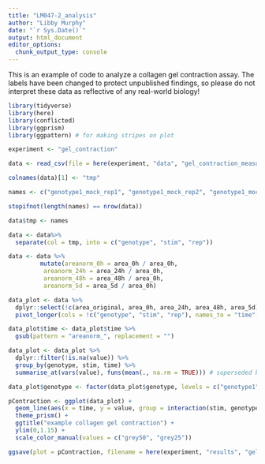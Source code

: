 ```yaml
---
title: "LM047-2_analysis"
author: "Libby Murphy"
date: "`r Sys.Date()`"
output: html_document
editor_options: 
  chunk_output_type: console
---
```


This is an example of code to analyze a collagen gel contraction assay. The labels have been changed to protect unpublished findings, so please do not interpret these data as reflective of any real-world biology!

```r
library(tidyverse)
library(here)
library(conflicted)
library(ggprism)
library(ggpattern) # for making stripes on plot

experiment <- "gel_contraction"
```

```r

data <- read_csv(file = here(experiment, "data", "gel_contraction_measurements.csv"),locale=locale(encoding="latin1"))[,c(1:7)]

colnames(data)[1] <- "tmp"

names <- c("genotype1_mock_rep1", "genotype1_mock_rep2", "genotype1_mock_rep3", "genotype1_mock_rep4", "genotype1_stim_rep1", "genotype1_stim_rep2", "genotype1_stim_rep3", "genotype1_stim_rep4", "genotype2_mock_rep1", "genotype2_mock_rep2", "genotype2_mock_rep3", "genotype2_mock_rep4", "genotype2_stim_rep1", "genotype2_stim_rep2", "genotype2_stim_rep3", "genotype2_stim_rep4")

stopifnot(length(names) == nrow(data))

data$tmp <- names

data <- data%>%
  separate(col = tmp, into = c("genotype", "stim", "rep"))

data <- data %>%
         mutate(areanorm_0h = area_0h / area_0h,
          areanorm_24h = area_24h / area_0h, 
          areanorm_48h = area_48h / area_0h,
          areanorm_5d = area_5d / area_0h)

data_plot <- data %>%
  dplyr::select(!c(area_original, area_0h, area_24h, area_48h, area_5d)) %>%
  pivot_longer(cols = !c("genotype", "stim", "rep"), names_to = "time", values_to = "value")

data_plot$time <- data_plot$time %>%
  gsub(pattern = "areanorm_", replacement = "")

data_plot <- data_plot %>%
  dplyr::filter(!is.na(value)) %>%
  group_by(genotype, stim, time) %>%
  summarise_at(vars(value), funs(mean(., na.rm = TRUE))) # superseded but still works well enough for me!

data_plot$genotype <- factor(data_plot$genotype, levels = c("genotype1", "genotype2"))

```

```r
pContraction <- ggplot(data_plot) +
  geom_line(aes(x = time, y = value, group = interaction(stim, genotype), color = stim, linetype = genotype), linewidth = 1.5) +
  theme_prism() +
  ggtitle("example collagen gel contraction") +
  ylim(0,1.15) +
  scale_color_manual(values = c("grey50", "grey25"))

ggsave(plot = pContraction, filename = here(experiment, "results", "gel_contraction_plot.png"), device = "png", bg = "white")  
```
